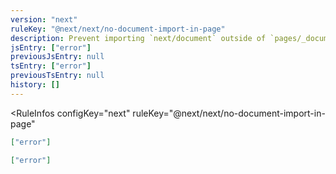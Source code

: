```yaml
---
version: "next"
ruleKey: "@next/next/no-document-import-in-page"
description: Prevent importing `next/document` outside of `pages/_document.js`
jsEntry: ["error"]
previousJsEntry: null
tsEntry: ["error"]
previousTsEntry: null
history: []
---
```


<RuleInfos 
  configKey="next" 
  ruleKey="@next/next/no-document-import-in-page" 
>

```json
["error"]
```

```json
["error"]
```

</RuleInfos>
